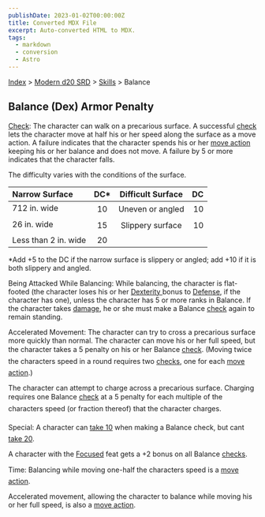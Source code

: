 ```yaml
---
publishDate: 2023-01-02T00:00:00Z
title: Converted MDX File
excerpt: Auto-converted HTML to MDX.
tags:
  - markdown
  - conversion
  - Astro
---
```


[Index](-index) > [Modern d20 SRD](modern-d20-srd-index) > [Skills](modern-d20-srd-skills-index) > Balance

## Balance (Dex) Armor Penalty

[Check](modern-d20-srd-skills-skill-basics-php#skill-check-index): The character can walk on a precarious surface. A successful [check](modern-d20-srd-skills-skill-basics-php#skill-check-index) lets the character move at half his or her speed along the surface as a move action. A failure indicates that the character spends his or her [move
action](modern-d20-srd-combat-move-actions) keeping his or her balance and does not move. A failure by 5 or more indicates that the character falls.

The difficulty varies with the conditions of the surface.

| Narrow Surface       | DC\* | Difficult Surface |  DC |
| :------------------- | :--: | :---------------: | --: |
| 712 in. wide         |  10  | Uneven or angled  |  10 |
| 26 in. wide          |  15  | Slippery surface  |  10 |
| Less than 2 in. wide |  20  |                   |     |

\*Add +5 to the DC if the narrow surface is slippery or angled; add +10 if it is both slippery and angled.

Being Attacked While Balancing: While balancing, the character is flat-footed
(the character loses his or her [Dexterity ](modern-d20-srd-basics-ability-scores)bonus to [Defense](modern-d20-srd-combat-defense), if the character
has one), unless the character has 5 or more ranks in Balance. If the character
takes [damage](modern-d20-srd-combat-damage), he or she must make a Balance [check](modern-d20-srd-skills-skill-basics-php#skill-check-index) again to remain standing.

Accelerated Movement: The character can try to cross a precarious surface more quickly than normal. The character can move his or her full speed, but the character takes a 5 penalty on his or her Balance [check](modern-d20-srd-skills-skill-basics-php#skill-check-index). (Moving twice the characters speed in a round requires two [checks](modern-d20-srd-skills-skill-basics-php#skill-check-index), one for each [move
action](modern-d20-srd-combat-move-actions).)

The character can attempt to charge across a precarious surface. Charging requires one Balance [check](modern-d20-srd-skills-skill-basics-php#skill-check-index) at a 5 penalty for each multiple of the characters speed (or fraction thereof) that the character charges.

Special: A character can [take
10](modern-d20-srd-skills-skill-basics-php#take10-index) when making a Balance check, but cant [take
20](modern-d20-srd-skills-skill-basics-php#take20-index).

A character with the [Focused](modern-d20-srd-feats-focused) feat gets a +2 bonus on all Balance [checks](modern-d20-srd-skills-skill-basics-php#skill-check-index).

Time: Balancing while moving one-half the characters speed is a [move
action](modern-d20-srd-combat-move-actions).

Accelerated movement, allowing the character to balance while moving his or her full speed, is also a [move
action](modern-d20-srd-combat-move-actions).
